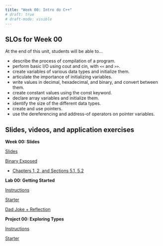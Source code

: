 ```yaml
---
title: "Week 00: Intro do C++"
# draft: true
# draft-mode: visible
---
```


## SLOs for Week 00

At the end of this unit, students will be able to...

-   describe the process of compilation of a program.
-   perform basic I/O using cout and cin, with `<<` and `>>`.
-   create variables of various data types and initialize them.
-   articulate the importance of initializing variables.
-   write values in decimal, hexadecimal, and binary, and convert between them.
-   create constant values using the const keyword.
-   declare array variables and initialize them.
-   identify the size of the different data types.
-   create and use pointers.
-   use the dereferencing and address-of operators on pointer variables.

## Slides, videos, and application exercises

:::::: slide-deck
**Week 00: Slides**

::: slides
[Slides](https://docs.google.com/presentation/u/1/d/1P8PvEMAZsOK85w_vDgjgc9MTG5jADufl6RvGtUXpMLM/edit){target="_blank"}
:::

::: source
[Binary Exposed](https://integer.exposed/#0x0008){target="_blank"}
:::

```{=html}
<!-- ::: source
[Code from Class](https://calvincollege-my.sharepoint.com/:f:/g/personal/vtn2_calvin_edu/Eredz2bHiShCtI0CVssiaggB8tUES6QbacEf2cc4PBhTgQ?e=uoV7Uu)
::: -->
```

::: reading
-   [Chapters 1, 2, and Sections 5.1, 5.2](https://runestone.academy/runestone/books/published/cpp4python/index.html){target="_blank"}
:::

```{=html}
<!-- ::: video
[Video](https://youtu.be/_YqEHZccujc)
:::
-->
```
::::::

<!-- ## Lab -->

:::::: lab
**Lab 00: Getting Started**

::: instructions
[Instructions](/labs/lab00.qmd)
:::

::: starter
[Starter](https://classroom.github.com/a/AloYXnvi){target="_blank"}
:::

::: slides
[Dad Joke + Reflection](){target="_blank"}
:::
::::::

<!-- ## Homework assignments -->

::::: homework
**Project 00: Exploring Types**

::: instructions
[Instructions](/projects/proj00.qmd)
:::

```{=html}
<!-- ::: source
[Source](){target="_blank"}
::: -->
```

::: starter
[Starter](https://classroom.github.com/a/9zWMVZS5){target="_blank"}
:::
:::::

```{=html}
<!-- ::: exam
**Exam 4** Exam on Wednesday during class. Bring your laptop. Content: Weeks 0 - 11.
::: -->
```

```{=html}
<!-- ::: application-exercise
**First dataviz**

> **Option 1 - UN Votes**
>
> ::: source
> [Source](https://github.com/rstudio-education/datascience-box/tree/master/course-materials/application-exercises/ae-01a-un-votes/unvotes.qmd)
> :::
>
> ::: video
> [Video](https://youtu.be/r-uTBEclM1E)
> :::

> **Option 2 - COVID-19**
>
> ::: source
> [Source](https://github.com/rstudio-education/datascience-box/blob/master/course-materials/application-exercises/ae-01b-covid/covid.qmd)
> :::
::: -->
```

```{=html}
<!-- ::: guest-lecture
**Alberto Cairo - How charts lie**

::: video
[Video](https://youtu.be/Low28hx4wyk)
:::
::: -->
```